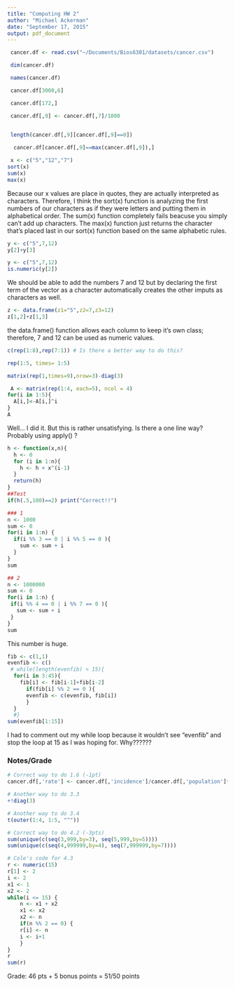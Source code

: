 ```yaml
---
title: "Computing HW 2"
author: "Michael Ackerman"
date: "September 17, 2015"
output: pdf_document
---
```


\textbf{1)}
```r
 cancer.df <- read.csv("~/Documents/Bios6301/datasets/cancer.csv")
```
\textbf{2)}
```r
 dim(cancer.df)
```
\textbf{3)}
```r
 names(cancer.df)
```
\textbf{4)}
```r
 cancer.df[3000,6]
```
\textbf{5)}
```r
 cancer.df[172,]
```
\textbf{6)}
```r
 cancer.df[,9] <- cancer.df[,7]/1000 
 
```
\textbf{7)}
```r
 length(cancer.df[,9][cancer.df[,9]==0])
```
\textbf{8)}
```r
  cancer.df[cancer.df[,9]==max(cancer.df[,9]),]
```
\textbf{Data Types \\
1)}
```r
 x <- c("5","12","7")
sort(x)
sum(x)
max(x)
```
Because our x values are place in quotes, they are actually interpreted as characters. Therefore, I think the sort(x) function is analyzing the first numbers of our characters as if they were letters and putting them in alphabetical order. 
The sum(x) function completely fails beacuse you simply can't add up characters. 
The max(x) function just returns the character that's placed last in our sort(x) function based on the same alphabetic rules.

\textbf{2)}
```r
y <- c("5",7,12)
y[2]+y[3]
```
```r
y <- c("5",7,12)
is.numeric(y[2])
```
We should be able to add the numbers 7 and 12 but by declaring the first term of the vector as a character automatically creates the other imputs as characters as well.

\textbf{3)}
```r
z <- data.frame(z1="5",z2=7,z3=12)
z[1,2]+z[1,3]
```
the data.frame() function allows each column to keep it's own class; therefore, 7 and 12 can be used as numeric values. 

\textbf{Data Structures \\
1)}
```r
c(rep(1:8),rep(7:1)) # Is there a better way to do this? 
```
\textbf{2)}
```r
rep(1:5, times= 1:5)
```
\textbf{3)}
```r
matrix(rep(1,times=9),nrow=3)-diag(3)
```

\textbf{4)}
```r
 A <- matrix(rep(1:4, each=5), ncol = 4)
for(i in 1:5){
  A[i,]<-A[i,]^i
}
A
```
Well... I did it. But this is rather unsatisfying. Is there a one line way? Probably using apply() ?

\textbf{Basic Programming 
1)}
```r
h <- function(x,n){
  h <- 0
  for (i in 1:n){
    h <- h + x^(i-1) 
  }
  return(h)
}
##Test
if(h(.5,100)==2) print("Correct!!") 
```
\textbf{2)}
```r
### 1
n <- 1000
sum <- 0
for(i in 1:n) {
  if(i %% 3 == 0 | i %% 5 == 0 ){
    sum <- sum + i
  }
}
sum
```
```r
## 2 
n <- 1000000
sum <- 0
for(i in 1:n) {
 if(i %% 4 == 0 | i %% 7 == 0 ){
   sum <- sum + i
 }
}
sum
```
This number is huge. 

\textbf{3)}
```r
fib <- c(1,1)
evenfib <- c()
 # while(length(evenfib) < 15){ 
  for(i in 3:45){
    fib[i] <- fib[i-1]+fib[i-2]  
      if(fib[i] %% 2 == 0 ){ 
      evenfib <- c(evenfib, fib[i])
      }
  }
  #}
sum(evenfib[1:15])
```
I had to comment out my while loop because it wouldn't see "evenfib" and stop the loop at 15 as I was hoping for. Why??????


### Notes/Grade
```r

# Correct way to do 1.6 (-1pt)
cancer.df[,'rate'] <- cancer.df[,'incidence']/cancer.df[,'population']*100000

# Another way to do 3.3
+!diag(3)

# Another way to do 3.4
t(outer(1:4, 1:5, "^"))

# Correct way to do 4.2 (-3pts)
sum(unique(c(seq(3,999,by=3), seq(5,999,by=5))))
sum(unique(c(seq(4,999999,by=4), seq(7,999999,by=7))))

# Cole's code for 4.3
r <- numeric(15)
r[1] <- 2
i <- 2
x1 <- 1
x2 <- 2
while(i <= 15) {
    n <- x1 + x2
    x1 <- x2
    x2 <- n
    if(n %% 2 == 0) {
    r[i] <- n
    i <- i+1
    }
}
r
sum(r)

```

Grade:
46 pts + 5 bonus points = 51/50 points
